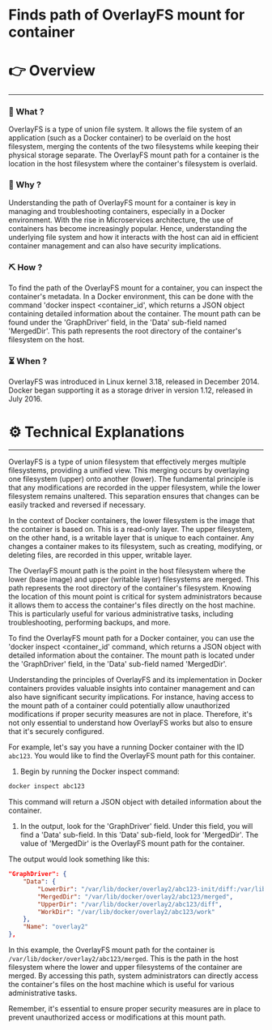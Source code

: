 # Finds path of OverlayFS mount for container


# 👉 Overview

---

### 👀 What ?

OverlayFS is a type of union file system. It allows the file system of an application (such as a Docker container) to be overlaid on the host filesystem, merging the contents of the two filesystems while keeping their physical storage separate. The OverlayFS mount path for a container is the location in the host filesystem where the container's filesystem is overlaid.


### 🧐 Why ?

Understanding the path of OverlayFS mount for a container is key in managing and troubleshooting containers, especially in a Docker environment. With the rise in Microservices architecture, the use of containers has become increasingly popular. Hence, understanding the underlying file system and how it interacts with the host can aid in efficient container management and can also have security implications.


### ⛏️ How ?

To find the path of the OverlayFS mount for a container, you can inspect the container's metadata. In a Docker environment, this can be done with the command 'docker inspect <container_id', which returns a JSON object containing detailed information about the container. The mount path can be found under the 'GraphDriver' field, in the 'Data' sub-field named 'MergedDir'. This path represents the root directory of the container's filesystem on the host.


### ⏳ When ?

OverlayFS was introduced in Linux kernel 3.18, released in December 2014. Docker began supporting it as a storage driver in version 1.12, released in July 2016.


# ⚙️ Technical Explanations

---

OverlayFS is a type of union filesystem that effectively merges multiple filesystems, providing a unified view. This merging occurs by overlaying one filesystem (upper) onto another (lower). The fundamental principle is that any modifications are recorded in the upper filesystem, while the lower filesystem remains unaltered. This separation ensures that changes can be easily tracked and reversed if necessary.

In the context of Docker containers, the lower filesystem is the image that the container is based on. This is a read-only layer. The upper filesystem, on the other hand, is a writable layer that is unique to each container. Any changes a container makes to its filesystem, such as creating, modifying, or deleting files, are recorded in this upper, writable layer.

The OverlayFS mount path is the point in the host filesystem where the lower (base image) and upper (writable layer) filesystems are merged. This path represents the root directory of the container's filesystem. Knowing the location of this mount point is critical for system administrators because it allows them to access the container's files directly on the host machine. This is particularly useful for various administrative tasks, including troubleshooting, performing backups, and more.

To find the OverlayFS mount path for a Docker container, you can use the 'docker inspect <container_id' command, which returns a JSON object with detailed information about the container. The mount path is located under the 'GraphDriver' field, in the 'Data' sub-field named 'MergedDir'.

Understanding the principles of OverlayFS and its implementation in Docker containers provides valuable insights into container management and can also have significant security implications. For instance, having access to the mount path of a container could potentially allow unauthorized modifications if proper security measures are not in place. Therefore, it's not only essential to understand how OverlayFS works but also to ensure that it's securely configured.

For example, let's say you have a running Docker container with the ID `abc123`. You would like to find the OverlayFS mount path for this container.

1. Begin by running the Docker inspect command:

```bash
docker inspect abc123

```

This command will return a JSON object with detailed information about the container.

1. In the output, look for the 'GraphDriver' field. Under this field, you will find a 'Data' sub-field. In this 'Data' sub-field, look for 'MergedDir'. The value of 'MergedDir' is the OverlayFS mount path for the container.

The output would look something like this:

```json
"GraphDriver": {
    "Data": {
        "LowerDir": "/var/lib/docker/overlay2/abc123-init/diff:/var/lib/docker/overlay2/abc123/diff",
        "MergedDir": "/var/lib/docker/overlay2/abc123/merged",
        "UpperDir": "/var/lib/docker/overlay2/abc123/diff",
        "WorkDir": "/var/lib/docker/overlay2/abc123/work"
    },
    "Name": "overlay2"
},

```

In this example, the OverlayFS mount path for the container is `/var/lib/docker/overlay2/abc123/merged`. This is the path in the host filesystem where the lower and upper filesystems of the container are merged. By accessing this path, system administrators can directly access the container's files on the host machine which is useful for various administrative tasks.

Remember, it's essential to ensure proper security measures are in place to prevent unauthorized access or modifications at this mount path.

